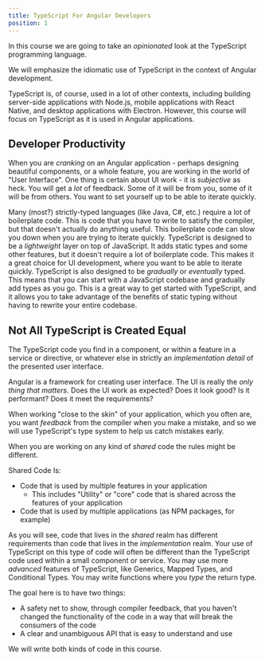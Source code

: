 ```yaml
---
title: TypeScript For Angular Developers
position: 1
---
```



In this course we are going to take an *opinionated* look at the TypeScript programming language. 

We will emphasize the idiomatic use of TypeScript in the context of Angular development.

TypeScript is, of course, used in a lot of other contexts, including building server-side applications with Node.js, mobile applications with React Native, and desktop applications with Electron. However, this course will focus on TypeScript as it is used in Angular applications.

## Developer Productivity 

When you are *cranking* on an Angular application - perhaps designing beautiful components, or a whole feature, you are working in the world of "User Interface". One thing is certain about UI work - it is *subjective* as heck. You will get a *lot* of feedback. Some of it will be from you, some of it will be from others. You want to set yourself up to be able to iterate quickly.

Many (most?) strictly-typed languages (like Java, C#, etc.) require a lot of boilerplate code. This is code that you have to write to satisfy the compiler, but that doesn't actually do anything useful. This boilerplate code can slow you down when you are trying to iterate quickly.
TypeScript is designed to be a *lightweight* layer on top of JavaScript. It adds static types and some other features, but it doesn't require a lot of boilerplate code. This makes it a great choice for UI development, where you want to be able to iterate quickly.
TypeScript is also designed to be *gradually* or *eventually* typed. This means that you can start with a JavaScript codebase and gradually add types as you go. This is a great way to get started with TypeScript, and it allows you to take advantage of the benefits of static typing without having to rewrite your entire codebase.


## Not All TypeScript is Created Equal

The TypeScript code you find in a component, or within a feature in a service or directive, or whatever else in strictly an *implementation detail* of the presented user interface.

Angular is a framework for creating user interface. The UI is really the *only thing that matters*. Does the UI work as expected? Does it look good? Is it performant? Does it meet the requirements?

When working "close to the skin" of your application, which you often are, you want *feedback* from the compiler when you make a mistake, and so we will use TypeScript's type system to help us catch mistakes early.

When you are working on any kind of *shared* code the rules might be different. 

Shared Code Is:
- Code that is used by multiple features in your application
    - This includes "Utility" or "core" code that is shared across the features of your application
- Code that is used by multiple applications (as NPM packages, for example)

As you will see, code that lives in the *shared* realm has different requirements than code that lives in the *implementation* realm. Your use of TypeScript on this type of code will often be different than the TypeScript code used within a small component or service. 
You may use more *advanced* features of TypeScript, like Generics, Mapped Types, and Conditional Types. You may write functions where you *type* the return type. 

The goal here is to have two things:
- A safety net to show, through compiler feedback, that you haven't changed the functionality of the code in a way that will break the consumers of the code
- A clear and unambiguous API that is easy to understand and use

We will write both kinds of code in this course.